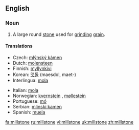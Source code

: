 ==English==
{{wikipedia}}
===Noun===
{{en-noun}}

# A large round [[stone]] used for [[grind]]ing [[grain]].

====Translations====
{{top|large round stone used for grinding grain}}
*Czech: [[mlýnský kámen]] {{m}}
*Dutch: [[molensteen]] {{m}}
*Finnish: [[myllynkivi]]
*Korean: [[맷돌]] (maesdol, maet-)
*Interlingua: [[mola]]
{{mid}}
*Italian: [[mola]] {{f}}
*Norwegian: [[kvernstein]] {{m}}, [[møllestein]] {{m}}
*Portuguese: [[mó]] {{f}}
*Serbian: [[mlinski kamen]] {{m}}
*Spanish: [[muela]] {{f}}
{{bottom}}

[[fa:millstone]]
[[ru:millstone]]
[[vi:millstone]]
[[uk:millstone]]
[[zh:millstone]]